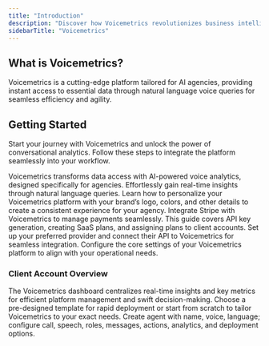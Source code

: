 ```yaml
---
title: "Introduction"
description: "Discover how Voicemetrics revolutionizes business intelligence with conversational analytics, enabling teams to access insights effortlessly via voice commands for smarter, faster decisions."
sidebarTitle: "Voicemetrics"
---
```


## What is Voicemetrics?

Voicemetrics is a cutting-edge platform tailored for AI agencies, providing instant access to essential data through natural language voice queries for seamless efficiency and agility.

## Getting Started

Start your journey with Voicemetrics and unlock the power of conversational analytics. Follow these steps to integrate the platform seamlessly into your workflow.

<CardGroup cols={2}>
  <Card title="Overview" icon="book-open-cover" color="#0000ff">
    Voicemetrics transforms data access with AI-powered voice analytics, designed specifically for agencies. Effortlessly gain real-time insights through natural language queries.
  </Card>
  <Card title="White Labeling" icon="briefcase-blank" color="#0000ff">
    Learn how to personalize your Voicemetrics platform with your brand’s logo, colors, and other details to create a consistent experience for your agency.
  </Card>
  <Card title="Re-billing" icon="money-bills-simple" color="#0000ff">
    Integrate Stripe with Voicemetrics to manage payments seamlessly. This guide covers API key generation, creating SaaS plans, and assigning plans to client accounts.
  </Card>
  <Card title="Create Client Account" icon="people-carry-box" color="#0000ff">
    Set up your preferred provider and connect their API to Voicemetrics for seamless integration.
  </Card>
  <Card title="Manage Client Account" icon="building-magnifying-glass" color="#0000ff">
    Configure the core settings of your Voicemetrics platform to align with your operational needs.
  </Card>
</CardGroup>

### Client Account Overview

<CardGroup cols={2}>
  <Card title="Dashboard" icon="tachograph-digital" color="#0000ff">
    The Voicemetrics dashboard centralizes real-time insights and key metrics for efficient platform management and swift decision-making.
  </Card>
  <Card title="Agent Library" icon="album-collection" color="#0000ff">
    Choose a pre-designed template for rapid deployment or start from scratch to tailor Voicemetrics to your exact needs.
  </Card>
  <Card title="Create Agent" icon="user-robot" color="#0000ff">
    Create agent with name, voice, language; configure call, speech, roles, messages, actions, analytics, and deployment options.
  </Card>
</CardGroup>
